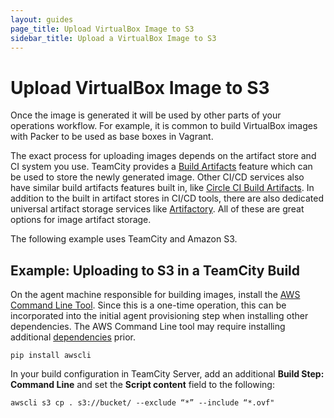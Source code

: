 ```yaml
---
layout: guides
page_title: Upload VirtualBox Image to S3
sidebar_title: Upload a VirtualBox Image to S3
---
```


# Upload VirtualBox Image to S3

Once the image is generated it will be used by other parts of your operations
workflow. For example, it is common to build VirtualBox images with Packer to
be used as base boxes in Vagrant.

The exact process for uploading images depends on the artifact store and CI
system you use. TeamCity provides a [Build
Artifacts](https://confluence.jetbrains.com/display/TCD9/Build+Artifact)
feature which can be used to store the newly generated image. Other CI/CD
services also have similar build artifacts features built in, like [Circle CI
Build Artifacts](https://circleci.com/docs/2.0/artifacts/). In addition to the
built in artifact stores in CI/CD tools, there are also dedicated universal
artifact storage services like
[Artifactory](https://confluence.jetbrains.com/display/TCD9/Build+Artifact).
All of these are great options for image artifact storage.

The following example uses TeamCity and Amazon S3.

## Example: Uploading to S3 in a TeamCity Build

On the agent machine responsible for building images, install the [AWS Command
Line Tool](https://aws.amazon.com/cli/). Since this is a one-time operation,
this can be incorporated into the initial agent provisioning step when
installing other dependencies. The AWS Command Line tool may require installing
additional
[dependencies](http://docs.aws.amazon.com/cli/latest/userguide/installing.html)
prior.

```shell
pip install awscli
```

In your build configuration in TeamCity Server, add an additional **Build Step:
Command Line** and set the **Script content** field to the following:

```shell
awscli s3 cp . s3://bucket/ --exclude “*” --include “*.ovf"
```
